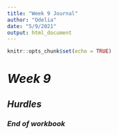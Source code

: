 ```yaml
---
title: "Week 9 Journal"
author: "Odelia"
date: "5/9/2021"
output: html_document
---
```


```r
knitr::opts_chunk$set(echo = TRUE)
```

# _Week 9_



## _Hurdles_

 

### _End of workbook_

